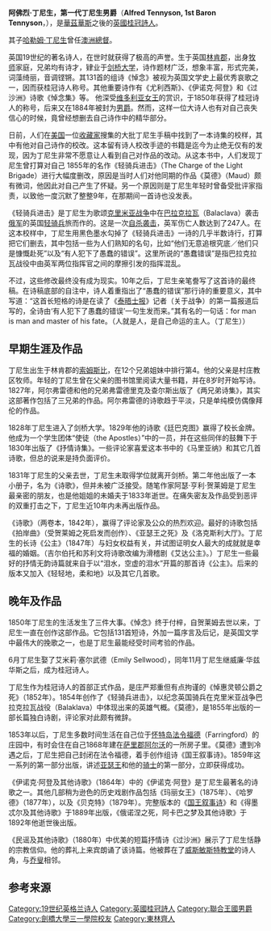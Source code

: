 {{Infobox writer <!-- for more information see [[:Template:Infobox_writer/doc|:Template:Infobox writer/doc]] -->
| name          = 丁尼生勋爵<br/><small>The Lord Tennyson</small>
| honorific_suffix = [[皇家学会|FRS]]
| image         = Alfred Lord Tennyson 1869.jpg
| imagesize     = 240px
| caption       = 1869年的丁尼生
| birth_date    = 1809年8月6日
| birth_place   = 英格兰[[林肯郡|林肯郡]]索姆斯比
| alma_mater    = [[剑桥大学三一学院|剑桥大学三一学院]]
| death_date    = {{death date and age|1892|10|6|1809|8|6|df=y}}
| death_place   = 英格兰[[萨塞克斯郡|萨塞克斯郡]]卢格肖尔<ref name="UKLB">{{cite web|url=http://www.britishlistedbuildings.co.uk/en-410472-aldworth-house-lurgashall-west-sussex|title=British Listed Buildings – Aldworth House, Lurgashall|publisher=British Listed Buildings Online|accessdate=5 November 2012|archive-date=2016-10-24|archive-url=https://web.archive.org/web/20161024120830/http://www.britishlistedbuildings.co.uk/en-410472-aldworth-house-lurgashall-west-sussex|dead-url=no}}</ref>
| occupation    = [[桂冠诗人|桂冠诗人]]
| resting_place = [[威斯敏斯特教堂|威斯敏斯特教堂]]
| spouse        = {{marriage|艾米莉·塞尔武德|1850-6-13}}
}}
'''阿佛烈·丁尼生，第一代丁尼生男爵'''（'''Alfred Tennyson, 1st Baron Tennyson'''，{{bd|1809年|8月6日|1892年|10月6日|catIdx=T}}），是[[華茲華斯|華茲華斯]]之後的[[英國桂冠詩人|英國桂冠詩人]]。

其子[[哈勒姆·丁尼生，第二代丁尼生男爵|哈勒姆·丁尼生]]曾任[[澳洲|澳洲]][[總督|總督]]。

英国19世纪的著名诗人，在世时就获得了极高的声誉。生于英国[[林肯郡|林肯郡]]，出身[[牧师|牧师]]家庭，兄弟均有诗才，肄业于[[剑桥大学|剑桥大学]]，诗作题材广泛，想象丰富，形式完美，词藻绮丽，音调铿锵。其131首的组诗《悼念》被视为英国文学史上最优秀哀歌之一，因而获桂冠诗人称号。其他重要诗作有《尤利西斯》、《伊诺克·阿登》和《过沙洲》诗歌《悼念集》等。 他深受[[维多利亚女王|维多利亚女王]]的赏识，于1850年获得了桂冠诗人的称号，后来又在1884年被封为[[男爵|男爵]]。然而，这样一位大诗人也有对自己丧失信心的时候，竟曾经想删去自己诗作中的精华部分。

日前，人们在[[美国|美国]]一位[[收藏家|收藏家]]搜集的大批丁尼生手稿中找到了一本诗集的校样，其中有他对自己诗作的校改。这本留有诗人校改手迹的书籍是迄今为止绝无仅有的发现，因为丁尼生非常不愿意让人看到自己对作品的改动。从这本书中，人们发现丁尼生曾打算对自己 1855年的名作《轻骑兵进击》（The Charge of the Light Brigade）进行大幅度删改，原因是当时人们对他同期的作品《莫德》（Maud）颇有微词，他因此对自己产生了怀疑。另一个原因则是丁尼生年轻时曾备受批评家指责，以致他一度沉默了整整9年，在那期间一首诗也没发表。

《轻骑兵进击》是丁尼生为歌颂[[克里米亚战争|克里米亚战争]]中在[[巴拉克拉瓦|巴拉克拉瓦]]（Balaclava）袭击[[俄军|俄军]]的英国[[轻骑兵|轻骑兵]]旅而作的。这是一次[[自杀袭击|自杀袭击]]，英军伤亡人数达到了247人。在这本校样中，丁尼生用黑色墨水勾掉了《轻骑兵进击》一诗的几乎半数诗行，打算把它们删去，其中包括一些为人们熟知的名句，比如“他们无意追根究底／他们只是慷慨赴死”以及“有人犯下了愚蠢的错误”。这里所说的“愚蠢错误”是指巴拉克拉瓦战役中由英军两位指挥官之间的摩擦引发的指挥混乱。

不过，这些修改最终没有成为现实。10年之后，丁尼生亲笔誊写了这首诗的最终稿。在诗稿底部的自注中，诗人着重指出了“愚蠢的错误”那行诗的重要意义，其中写道：“这首长短格的诗是在读了《[[泰晤士报|泰晤士报]]》记者（关于战争）的第一篇报道后写的，全诗由‘有人犯下了愚蠢的错误’一句生发而来。”其有名的一句话：for man is man and master of his fate。（人就是人，是自己命运的主人。（丁尼生））

==早期生涯及作品==
丁尼生出生于林肯郡的[[索姆斯比|索姆斯比]]，在12个兄弟姐妹中排行第4。他的父亲是村庄教区牧师。年轻的丁尼生曾在父亲的图书馆里阅读大量书籍，并在8岁时开始写诗。1827年，阿尔弗雷德和他的兄弟弗雷德里克及查尔斯出版了《两兄弟诗集》，其实这部著作包括了三兄弟的作品。阿尔弗雷德的诗歌趋于平淡，只是单纯模仿偶像拜伦的作品。

1828年丁尼生进入了剑桥大学。1829年他的诗歌《廷巴克图》赢得了校长金牌。他成为一个学生团体“使徒（the Apostles）”中的一员，并在这些同伴的鼓舞下于1830年出版了《抒情诗集》。一些评论家喜爱这本书中的《马里亚纳》和其它几首诗歌，但总的说来是持负面评价。

1831年丁尼生的父亲去世，丁尼生未取得学位就离开剑桥。第二年他出版了一本小册子，名为《诗歌》，但并未被广泛接受。随笔作家阿瑟·亨利·贺莱姆是丁尼生最亲密的朋友，也是他姐姐的未婚夫于1833年逝世。在痛失密友及作品受到恶评的双重打击之下，丁尼生近10年内未再出版作品。

《诗歌》（两卷本，1842年），赢得了评论家及公众的热烈欢迎。最好的诗歌包括《拍岸曲》（受贺莱姆之死启发而创作）、《亚瑟王之死》及《洛克斯利大厅》。丁尼生的长诗《公主》（1847年）与妇女权益有关，并试图证明女人最大的成就就是幸福的婚姻。（吉尔伯托和苏利文将诗歌改编为滑稽剧《艾达公主》。）丁尼生一些最好的抒情无韵诗篇就来自于以“泪水，空虚的泪水”开篇的那首诗《公主》。后来的版本又加入《轻轻地，柔和地》以及其它几首歌。

==晚年及作品==
1850年丁尼生的生活发生了三件大事。《悼念》终于付梓，自贺莱姆去世以来，丁尼生一直在创作这部作品。它包括131首短诗，外加一篇序言及后记，是英国文学中最伟大的挽歌之一，也是丁尼生最能经受时间考验的作品。

6月丁尼生娶了艾米莉·塞尔武德（Emily Sellwood），同年11月丁尼生继威廉·华兹华斯之后，成为桂冠诗人。

丁尼生作为桂冠诗人的首部正式作品，是庄严郑重但有点拘谨的《悼惠灵顿公爵之死》（1852年）。1854年创作了《轻骑兵进击》，以纪念英国骑兵在克里米亚战争巴拉克拉瓦战役（Balaklava）中体现出来的英雄气概。《莫德》，是1855年出版的一部长篇独白诗剧，评论家对此颇有微辞。

1853年以后，丁尼生多数时间生活在自己位于[[怀特岛|怀特岛]][[法令福德|法令福德]]（Farringford）的庄园中，有时会住在自己1868年建在[[萨里郡|萨里郡]][[阿尔沃|阿尔沃]]的一所房子里。《莫德》遭到冷遇之后，丁尼生把自己封闭在法令福德，着手创作组诗《国王叙事诗》。1859年这一系列的第一部分出版，讲述[[亚瑟王|亚瑟王]]和他的[[骑士|骑士]]的第一部分，立即获得成功。

《伊诺克·阿登及其他诗歌》（1864年）中的《伊诺克·阿登》是丁尼生最著名的诗歌之一。其他几部稍为逊色的历史戏剧作品包括《玛丽女王》（1875年）、《哈罗德》（1877年），以及《贝克特》（1879年）。完整版本的《[[国王叙事诗|国王叙事诗]]》和《得墨忒尔及其他诗歌》于1889年出版，《俄诺涅之死，阿卡巴之梦及其他诗歌》于1892年他逝世後出版。

《民谣及其他诗歌》（1880年）中优美的短篇抒情诗《过沙洲》展示了丁尼生恬静的宗教信仰。他的葬礼上来宾朗诵了该诗篇。他被葬在了[[威斯敏斯特教堂|威斯敏斯特教堂]]的诗人角，与[[乔叟|乔叟]]相邻。

==参考来源==
{{Wikiquote}}
{{reflist}}

{{start box}}
{{s-reg|uk}}
{{succession box | title={{tsl|en|Baron Tennyson|丁尼生男爵}} | before=新爵位 | years= | after=[[哈勒姆·丁尼生，第二代丁尼生男爵|哈勒姆·丁尼生，第二代丁尼生男爵]]}}
{{end box}}

{{Authority control}}
{{DEFAULTSORT:Tennyson, Alfred}}
[[Category:19世纪英格兰诗人|Category:19世纪英格兰诗人]]
[[Category:英國桂冠詩人|Category:英國桂冠詩人]]
[[Category:聯合王國男爵|Category:聯合王國男爵]]
[[Category:劍橋大學三一學院校友|Category:劍橋大學三一學院校友]]
[[Category:東林齊人|Category:東林齊人]]